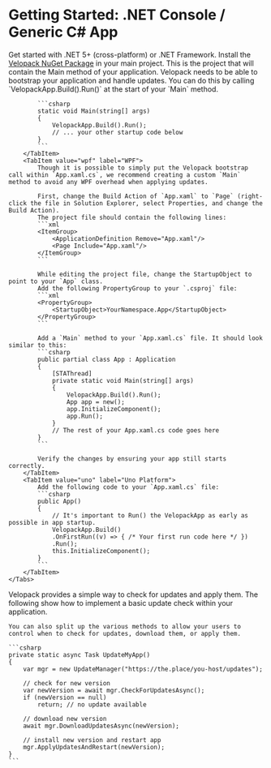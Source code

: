 
# Getting Started: .NET Console / Generic C# App
<AppliesTo all />
Get started with .NET 5+ (cross-platform) or .NET Framework.

<FancyStep step={1}>
    Install the <a href="https://www.nuget.org/packages/velopack" target="_blank">Velopack NuGet Package</a> in your main project.
    This is the project that will contain the Main method of your application.
</FancyStep>

<FancyStep step={2}>
    <Tabs queryString="platform">
        <TabItem value="csharp" label="Generic C#" default>
            Velopack needs to be able to bootstrap your application and handle updates. You can do this by calling `VelopackApp.Build().Run()` at the start of your `Main` method.

            ```csharp
            static void Main(string[] args)
            {
                VelopackApp.Build().Run();
                // ... your other startup code below
            }
            ```
        </TabItem>
        <TabItem value="wpf" label="WPF">
            Though it is possible to simply put the Velopack bootstrap call within `App.xaml.cs`, we recommend creating a custom `Main` method to avoid any WPF overhead when applying updates.

            First, change the Build Action of `App.xaml` to `Page` (right-click the file in Solution Explorer, select Properties, and change the Build Action). 
            The project file should contain the following lines:
            ```xml
            <ItemGroup>
                <ApplicationDefinition Remove="App.xaml"/>
                <Page Include="App.xaml"/>
            </ItemGroup>
            ```

            While editing the project file, change the StartupObject to point to your `App` class.
            Add the following PropertyGroup to your `.csproj` file:
            ```xml
            <PropertyGroup>
                <StartupObject>YourNamespace.App</StartupObject>
            </PropertyGroup>
            ```

            Add a `Main` method to your `App.xaml.cs` file. It should look similar to this:
            ```csharp
            public partial class App : Application
            {
                [STAThread]
                private static void Main(string[] args)
                {
                    VelopackApp.Build().Run();
                    App app = new();
                    app.InitializeComponent();
                    app.Run();
                }
                // The rest of your App.xaml.cs code goes here
            }
            ```

            Verify the changes by ensuring your app still starts correctly.
        </TabItem>
        <TabItem value="uno" label="Uno Platform">
            Add the following code to your `App.xaml.cs` file:
            ```csharp
            public App()
            {
                // It's important to Run() the VelopackApp as early as possible in app startup.
                VelopackApp.Build()
                .OnFirstRun((v) => { /* Your first run code here */ })
                .Run();
                this.InitializeComponent();
            }
            ```
        </TabItem>
    </Tabs>
</FancyStep>

<FancyStep step={3}>
    Velopack provides a simple way to check for updates and apply them. 
    The following show how to implement a basic update check within your application. 
    
    You can also split up the various methods to allow your users to control when to check for updates, download them, or apply them.

    ```csharp
    private static async Task UpdateMyApp()
    {
        var mgr = new UpdateManager("https://the.place/you-host/updates");

        // check for new version
        var newVersion = await mgr.CheckForUpdatesAsync();
        if (newVersion == null)
            return; // no update available

        // download new version
        await mgr.DownloadUpdatesAsync(newVersion);

        // install new version and restart app
        mgr.ApplyUpdatesAndRestart(newVersion);
    }
    ```
</FancyStep>

<FancyStep step={4}>
    <Tabs queryString="platform">
        <TabItem value="csharp" label="Generic C#" default>
            <CSharpPublish />
        </TabItem>
        <TabItem value="wpf" label="WPF">
            <CSharpPublish />
        </TabItem>
        <TabItem value="uno" label="Uno Platform">
            <CSharpPublish showMultipleTfmSuggestion={true}
               suffix="For additional information on publishing your Uno application see the <a href=&quot;https://platform.uno/docs/articles/uno-publishing-overview.html&quot;>Uno publishing guides</a>"/>
        </TabItem>
    </Tabs>
</FancyStep>

<FancyStep step={5}>
    <InstallVpk />
</FancyStep>

<FancyStep step={6} noline={true}>
    <Tabs queryString="platform">
        <TabItem value="csharp" label="Generic C#" default>
            <BuildRelease step={6}/>
        </TabItem>
        <TabItem value="wpf" label="WPF">
            <BuildRelease step={6}/>
        </TabItem>
        <TabItem value="uno" label="Uno Platform">
            <BuildRelease step={6} includeWarningTip={true}/>
        </TabItem>
    </Tabs>
</FancyStep>


<Completion />
